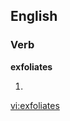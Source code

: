 
==English==

===Verb===
'''exfoliates'''

# {{third-person singular of|[[exfoliate]]}}

[[vi:exfoliates]]